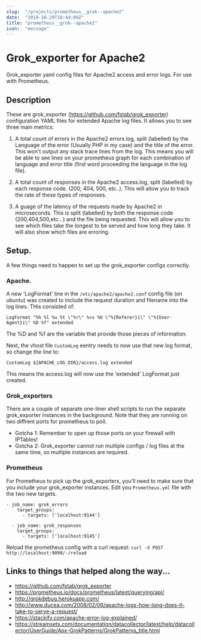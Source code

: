 ```yaml
---
slug:  "/projects/prometheus__grok--apache2"
date:  "2019-10-29T18:44:09Z"
title: "prometheus__grok--apache2"
icon:  "message"
---
```


# Grok_exporter for Apache2
Grok_exporter yaml config files for Apache2 access and error logs. For use with Prometheus.

## Description
These are grok_exporter (https://github.com/fstab/grok_exporter) configuration YAML files for extended Apache log files. It allows you to see three main metrics:

1. A total count of errors in the Apache2 errors.log, split (labelled) by the Language of the error (Usually PHP in my case) and the title of the error. This won't output any stack trace lines from the log.
This means you will be able to see lines on your prometheus graph for each combination of language and error title (first word proceeding the language in the log file).

2. A total count of responses in the Apache2 access.log, split (labelled) by each response code. (200, 404, 500, etc..). This will allow you to track the rate of these types of responses.

3. A guage of the latency of the requests made by Apache2 in microseconds. This is split (labelled) by both the response code (200,404,500,etc...) and the file being requested. This will allow you to see which files take the longest to be served and how long they take. It will also show which files are erroring.

## Setup.

A few things need to happen to set up the grok_exporter configs correctly.

### Apache. 

A new 'LogFormat' line in the `/etc/apache2/apache2.conf` config file (on ubuntu) was created to include the request duration and filename into the log lines. THis consisted of:

```
LogFormat "%h %l %u %t \"%r\" %>s %O \"%{Referer}i\" \"%{User-Agent}i\" %D %f" extended
```
The %D and %f are the variable that provide those pieces of information.

Next, the vhost file `CustomLog` eentry needs to now use that new log format, so change the line to:

```
CustomLog ${APACHE_LOG_DIR}/access.log extended 
```

This means the access.log will now use the 'extended' LogFormat just created.

### Grok_exporters

There are a couple of separate one-liner shell scripts to run the separate grok_exporter instances in the background. Note that they are running on two diffrent ports for prometheus to poll. 

- Gotcha 1: Remember to open up those ports on your firewall with IPTables!
- Gotcha 2: Grok_exporter cannot run multiple configs / log files at the same time, so multiple instances are required.

### Prometheus

For Prometheus to pick up the grok_exporters, you'll need to make sure that you include your grok_exporter instances. Edit you `Prometheus.yml` file with the two new targets.

```
- job_name: grok_errors
    target_groups:
      - targets: ['localhost:9144']

  - job_name: grok_responses
    target_groups:
      - targets: ['localhost:9145']
```

Reload the prometheus config with a curl request: `curl -X POST http://localhost:9090/-/reload`

## Links to things that helped along the way...

- https://github.com/fstab/grok_exporter
- https://prometheus.io/docs/prometheus/latest/querying/api/
- http://grokdebug.herokuapp.com/
- http://www.ducea.com/2008/02/06/apache-logs-how-long-does-it-take-to-serve-a-request/
- https://stackify.com/apache-error-log-explained/
- https://streamsets.com/documentation/datacollector/latest/help/datacollector/UserGuide/Apx-GrokPatterns/GrokPatterns_title.html
